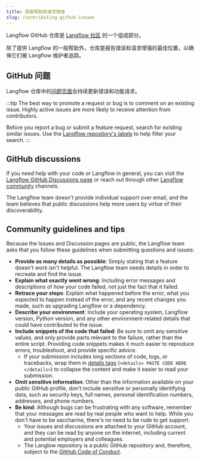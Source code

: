 ```yaml
---
title: 获取帮助和请求增强
slug: /contributing-github-issues
---
```


Langflow GitHub 仓库是 [Langflow 社区](/contributing-community) 的一个组成部分。

除了提供 Langflow 的一般帮助外，仓库是报告错误和请求增强的最佳位置，以确保它们被 Langflow 维护者追踪。

## GitHub 问题

Langflow 仓库中的[问题页面](https://github.com/langflow-ai/langflow/issues)会持续更新错误和功能请求。

:::tip
The best way to promote a request or bug is to comment on an existing issue.
Highly active issues are more likely to receive attention from contributors.

Before you report a bug or submit a feature request, search for existing similar issues.
Use the [Langflow repository's labels](https://github.com/langflow-ai/langflow/labels) to help filter your search.
:::

## GitHub discussions

If you need help with your code or Langflow in general, you can visit the [Langflow GitHub Discussions page](https://github.com/langflow-ai/langflow/discussions) or reach out through other [Langflow community](/contributing-community) channels.

The Langflow team doesn't provide individual support over email, and the team believes that public discussions help more users by virtue of their discoverability.

## Community guidelines and tips

Because the Issues and Discussion pages are public, the Langflow team asks that you follow these guidelines when submitting questions and issues:

* **Provide as many details as possible**: Simply stating that a feature doesn't work isn't helpful. The Langflow team needs details in order to recreate and find the issue.
* **Explain what exactly went wrong**: Including error messages and descriptions of _how_ your code failed, not just the fact that it failed.
* **Retrace your steps**: Explain what happened before the error, what you expected to happen instead of the error, and any recent changes you made, such as upgrading Langflow or a dependency.
* **Describe your environment**: Include your operating system, Langflow version, Python version, and any other environment-related details that could have contributed to the issue.
* **Include snippets of the code that failed**: Be sure to omit any sensitive values, and only provide parts relevant to the failure, rather than the entire script. Providing code snippets makes it much easier to reproduce errors, troubleshoot, and provide specific advice.
  * If your submission includes long sections of code, logs, or tracebacks, wrap them in [details tags](https://developer.mozilla.org/en/docs/Web/HTML/Element/details) (`<details> PASTE CODE HERE </details>`) to collapse the content and make it easier to read your submission.
* **Omit sensitive information**: Other than the information available on your public GitHub profile, don't include sensitive or personally identifying data, such as security keys, full names, personal identification numbers, addresses, and phone numbers.
* **Be kind**: Although bugs can be frustrating with any software, remember that your messages are read by real people who want to help. While you don't have to be saccharine, there's no need to be rude to get support.
  * Your issues and discussions are attached to your GitHub account, and they can be read by anyone on the internet, including current and potential employers and colleagues.
  * The Langlow repository is a public GitHub repository and, therefore, subject to the [GitHub Code of Conduct](https://docs.github.com/en/site-policy/github-terms/github-community-code-of-conduct).